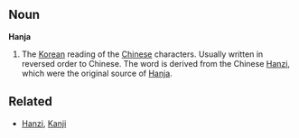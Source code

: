 ==Noun==
'''Hanja'''

#The [[Korean]] reading of the [[Chinese]] characters.  Usually written in reversed order to Chinese.  The word is derived from the Chinese [[Hanzi]], which were the original source of [[Hanja]].

==Related==
*[[Hanzi]], [[Kanji]]